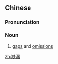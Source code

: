 ==Chinese==
{{zh-forms}}

===Pronunciation===
{{zh-pron
|m=quēlòu
|c=kyut3 lau6
|mn=qz,xm,zz:khoat-lāu/qz:khoat-liō
|cat=n
}}

===Noun===
{{zh-noun}}

# [[gap]]s and [[omission]]s

[[zh:缺漏]]